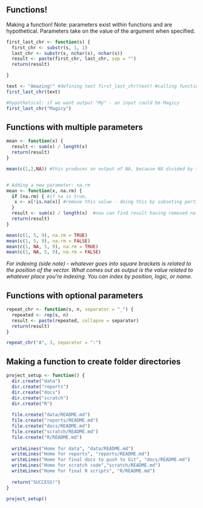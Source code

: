 ## Functions!

Making a function! Note: parameters exist within functions and are hypothetical. Parameters take on the value of the argument when specified.

```r

first_last_chr <- function(s) { 
  first_chr <- substr(s, 1, 1) 
  last_chr <- substr(s, nchar(s), nchar(s)) 
  result <- paste(first_chr, last_chr, sep = "") 
  return(result) 

}

text <- "Amazing!" #defining text first_last_chr(text) #calling function. NOTE: "s" is the parameter of our function which exists hypothetically. "text" is our argument.
first_last_chr(text)

#hypothetical: if we want output "My" - an input could be Magicy
first_last_chr("Magicy") 
```

## Functions with multiple parameters

```r

mean <- function(x) {
  result <- sum(x) / length(x)
  return(result)
}

mean(c(1,2,NA)) #this produces an output of NA, because NA divided by things is NA


# Adding a new parameter: na.rm
mean <- function(x, na.rm) {
  if (na.rm) { #if na is true, 
   x <- x[!is.na(x)] #remove this value - doing this by subseting portion of x that is not na
  }
  result <- sum(x) / length(x)  #now can find result having removed na
  return(result)
}

mean(c(1, 5, 9), na.rm = TRUE)
mean(c(1, 5, 9), na.rm = FALSE)
mean(c(1, NA, 5, 9), na.rm = TRUE)
mean(c(1, NA, 5, 9), na.rm = FALSE)
```

*For indexing (side note) - whatever goes into square brackets is related to the position of the vector. What comes out as output is the value related to whatever place you're indexing. You can index by position, logic, or name.*

## Functions with optional parameters

```r
repeat_chr <- function(s, n, separator = "_") {
  repeated <- rep(s, n)
  result <- paste(repeated, collapse = separator)
  return(result)
}

repeat_chr("A", 3, separator = ":")
```

## Making a function to create folder directories

```r
project_setup <- function() {
  dir.create("data")
  dir.create("reports")
  dir.create("docs")
  dir.create("scratch")
  dir.create("R")
  
  file.create("data/README.md")
  file.create("reports/README.md")
  file.create("docs/README.md")
  file.create("scratch/README.md")
  file.create("R/README.md")
  
  writeLines("Home for data", "data/README.md")
  writeLines("Home for reports", "reports/README.md")
  writeLines("Home for final docs to push to Git", "docs/README.md")
  writeLines("Home for scratch code","scratch/README.md")
  writeLines("Home for final R scripts", "R/README.md")
  
  return("SUCCESS!")
}

project_setup()
```
